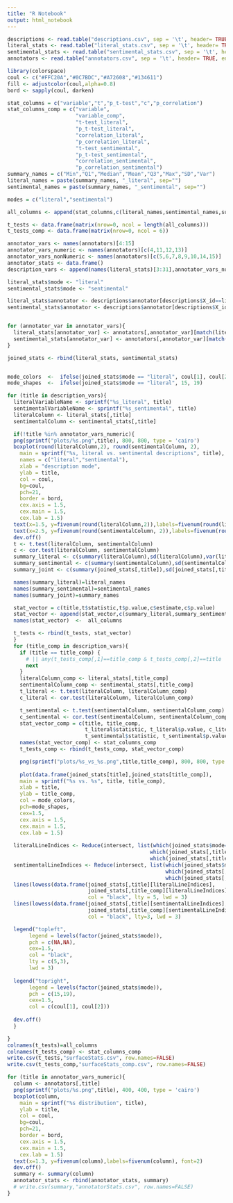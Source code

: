 ```yaml
---
title: "R Notebook"
output: html_notebook
---
```


```r
descriptions <- read.table("descriptions.csv", sep = '\t', header= TRUE, encoding = "utf-8")
literal_stats <- read.table("literal_stats.csv", sep = '\t', header= TRUE)[1:31]
sentimental_stats <- read.table("sentimental_stats.csv", sep = '\t', header= TRUE)[1:31]
annotators <- read.table("annotators.csv", sep = '\t', header= TRUE, encoding = "utf-8")

```

```r
library(colorspace)
coul <- c("#FFC20A","#0C7BDC","#A72608","#134611")
fill <- adjustcolor(coul,alpha=0.8)
bord <- sapply(coul, darken)
```

```r
stat_columns = c("variable","t","p_t-test","c","p_correlation") 
stat_columns_comp = c("variable",
                      "variable_comp",
                      "t-test_literal",
                      "p_t-test_literal",
                      "correlation_literal",
                      "p_correlation_literal",
                      "t-test_sentimental",
                      "p_t-test_sentimental",
                      "correlation_sentimental",
                      "p_correlation_sentimental")
summary_names = c("Min","Q1","Median","Mean","Q3","Max","SD","Var")
literal_names = paste(summary_names, "_literal", sep="")
sentimental_names = paste(summary_names, "_sentimental", sep="")

modes = c("literal","sentimental")

all_columns <- append(stat_columns,c(literal_names,sentimental_names,summary_names),1)

t_tests <- data.frame(matrix(nrow=0, ncol = length(all_columns)))
t_tests_comp <- data.frame(matrix(nrow=0, ncol = 6))

annotator_vars <- names(annotators)[4:15]
annotator_vars_numeric <- names(annotators)[c(4,11,12,13)]
annotator_vars_nonNumeric <- names(annotators)[c(5,6,7,8,9,10,14,15)]
annotator_stats <- data.frame()
description_vars <- append(names(literal_stats)[3:31],annotator_vars_numeric)

literal_stats$mode <- "literal"
sentimental_stats$mode <- "sentimental"

literal_stats$annotator <- descriptions$annotator[descriptions$X_id==literal_stats$X_id]
sentimental_stats$annotator <- descriptions$annotator[descriptions$X_id==sentimental_stats$X_id]


for (annotator_var in annotator_vars){
  literal_stats[annotator_var] <- annotators[,annotator_var][match(literal_stats$annotator,annotators$X_id)]
  sentimental_stats[annotator_var] <- annotators[,annotator_var][match(sentimental_stats$annotator,annotators$X_id)]
}

joined_stats <- rbind(literal_stats, sentimental_stats)


mode_colors  <-  ifelse(joined_stats$mode == "literal", coul[1], coul[2])
mode_shapes  <-  ifelse(joined_stats$mode == "literal", 15, 19)
```

```r


for (title in description_vars){
  literalVariableName <- sprintf("%s_literal", title)
  sentimentalVariableName <- sprintf("%s_sentimental", title)
  literalColumn <- literal_stats[,title]
  sentimentalColumn <- sentimental_stats[,title]

  if(!title %in% annotator_vars_numeric){
  png(sprintf("plots/%s.png",title), 800, 800, type = 'cairo')
  boxplot(round(literalColumn,2), round(sentimentalColumn, 2),
    main = sprintf("%s, literal vs. sentimental descriptions", title),
    names = c("literal","sentimental"),
    xlab = "description mode",
    ylab = title,
    col = coul,
    bg=coul,
    pch=21,
    border = bord,
    cex.axis = 1.5,
    cex.main = 1.5,
    cex.lab = 1.5)
  text(x=1.5, y=fivenum(round(literalColumn,2)),labels=fivenum(round(literalColumn,2)), font=2)
  text(x=2.5, y=fivenum(round(sentimentalColumn, 2)),labels=fivenum(round(sentimentalColumn, 2)), font=2)
  dev.off()
  t <- t.test(literalColumn, sentimentalColumn)
  c <- cor.test(literalColumn, sentimentalColumn)
  summary_literal <- c(summary(literalColumn),sd(literalColumn),var(literalColumn))
  summary_sentimental <- c(summary(sentimentalColumn),sd(sentimentalColumn),var(sentimentalColumn))
  summary_joint <- c(summary(joined_stats[,title]),sd(joined_stats[,title]),var(joined_stats[,title]))

  names(summary_literal)=literal_names
  names(summary_sentimental)=sentimental_names
  names(summary_joint)=summary_names

  stat_vector = c(title,t$statistic,t$p.value,c$estimate,c$p.value)
  stat_vector <- append(stat_vector,c(summary_literal,summary_sentimental,summary_joint),1)
  names(stat_vector)  <-  all_columns

  t_tests <- rbind(t_tests, stat_vector)
  }
  for (title_comp in description_vars){
    if (title == title_comp) {
      # || any(t_tests_comp[,1]==title_comp & t_tests_comp[,2]==title
      next
    }
    literalColumn_comp <- literal_stats[,title_comp]
    sentimentalColumn_comp <- sentimental_stats[,title_comp]
    t_literal <- t.test(literalColumn, literalColumn_comp)
    c_literal <- cor.test(literalColumn, literalColumn_comp)

    t_sentimental <- t.test(sentimentalColumn, sentimentalColumn_comp)
    c_sentimental <- cor.test(sentimentalColumn, sentimentalColumn_comp)
    stat_vector_comp = c(title, title_comp,
                         t_literal$statistic, t_literal$p.value, c_literal$estimate, c_literal$p.value,
                         t_sentimental$statistic, t_sentimental$p.value, c_sentimental$estimate, c_sentimental$p.value)
    names(stat_vector_comp) <- stat_columns_comp
    t_tests_comp <- rbind(t_tests_comp, stat_vector_comp)

    png(sprintf("plots/%s_vs_%s.png",title,title_comp), 800, 800, type = 'cairo')
  
    plot(data.frame(joined_stats[title],joined_stats[title_comp]),
    main = sprintf("%s vs. %s", title, title_comp),
    xlab = title,
    ylab = title_comp,
    col = mode_colors,
    pch=mode_shapes,
    cex=1.5,
    cex.axis = 1.5,
    cex.main = 1.5,
    cex.lab = 1.5)
  
  literalLineIndices <- Reduce(intersect, list(which(joined_stats$mode=="literal"),
                                              which(joined_stats[,title] > 0),
                                              which(joined_stats[,title_comp] > 0)))
  sentimentalLineIndices <- Reduce(intersect, list(which(joined_stats$mode=="sentimental"),
                                                   which(joined_stats[,title] > 0),
                                                   which(joined_stats[,title_comp] > 0)))  
  lines(lowess(data.frame(joined_stats[,title][literalLineIndices],
                          joined_stats[,title_comp][literalLineIndices])), 
                          col = "black", lty = 5, lwd = 3)
  lines(lowess(data.frame(joined_stats[,title][sentimentalLineIndices],
                          joined_stats[,title_comp][sentimentalLineIndices])), 
                          col = "black", lty=3, lwd = 3)

  legend("topleft",
       legend = levels(factor(joined_stats$mode)),
       pch = c(NA,NA),
       cex=1.5,
       col = "black",
       lty = c(5,3),
       lwd = 3)
  
  legend("topright",
       legend = levels(factor(joined_stats$mode)),
       pch = c(15,19),
       cex=1.5,
       col = c(coul[1], coul[2]))
  
  dev.off()
  }

}
colnames(t_tests)=all_columns
colnames(t_tests_comp) <- stat_columns_comp
write.csv(t_tests,"surfaceStats.csv", row.names=FALSE)
write.csv(t_tests_comp,"surfaceStats_comp.csv", row.names=FALSE)
```


```r

for (title in annotator_vars_numeric){
  column <- annotators[,title]
  png(sprintf("plots/%s.png",title), 400, 400, type = 'cairo')
  boxplot(column,
    main = sprintf("%s distribution", title),
    ylab = title,
    col = coul,
    bg=coul,
    pch=21,
    border = bord,
    cex.axis = 1.5,
    cex.main = 1.5,
    cex.lab = 1.5)
  text(x=1.3, y=fivenum(column),labels=fivenum(column), font=2)
  dev.off()
  summary <- summary(column)
  annotator_stats <- rbind(annotator_stats, summary)
  # write.csv(summary,"annotatorStats.csv", row.names=FALSE)
}
```
